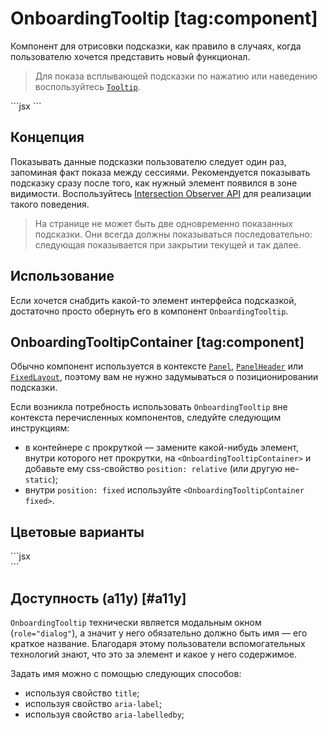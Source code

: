 <Overview>

# OnboardingTooltip [tag:component]

Компонент для отрисовки подсказки, как правило в случаях, когда
пользователю хочется представить новый функционал.

</Overview>

> Для показа всплывающей подсказки по нажатию или наведению воспользуйтесь [`Tooltip`](/components/tooltip).


<Playground Wrapper={OnboardingTooltipWrapper}>
  ```jsx
  <OnboardingTooltip shown description="Обновлённый раздел поможет найти друзей">
    <Icon20UserCheckOutline />
  </OnboardingTooltip>
  ```
</Playground>

## Концепция

Показывать данные подсказки пользователю следует один раз, запоминая факт показа между
сессиями. Рекомендуется показывать подсказку сразу после того, как нужный элемент появился в зоне видимости.
Воспользуйтесь [Intersection Observer API](https://developer.mozilla.org/ru/docs/Web/API/Intersection_Observer_API) для реализации
такого поведения.

> На странице не может быть две одновременно показанных подсказки. Они всегда должны показываться
> последовательно: следующая показывается при закрытии текущей и так далее.

## Использование

Если хочется снабдить какой-то элемент интерфейса подсказкой,
достаточно просто обернуть его в компонент `OnboardingTooltip`.

## OnboardingTooltipContainer [tag:component]

Обычно компонент используется в контексте [`Panel`](/components/panel),
[`PanelHeader`](/components/panel-header) или [`FixedLayout`](/components/fixed-layout), поэтому вам
не нужно задумываться о позиционировании подсказки.

Если возникла потребность использовать `OnboardingTooltip` вне контекста перечисленных компонентов,
следуйте следующим инструкциям:

- в контейнере с прокруткой — замените какой-нибудь элемент, внутри которого нет прокрутки,
  на `<OnboardingTooltipContainer>` и добавьте ему css-свойство `position: relative` (или другую не-`static`);
- внутри `position: fixed` используйте `<OnboardingTooltipContainer fixed>`.

## Цветовые варианты

<Playground Wrapper={OnboardingTooltipWrapper}>
  ```jsx
  <OnboardingTooltip placement="bottom" description={`appearance="accent"`} appearance="accent">
    <div style={{ width: 50, margin: 10 }}>
      <Avatar />
    </div>
  </OnboardingTooltip>
  <OnboardingTooltip placement="top" description={`appearance="neutral"`} appearance="neutral">
    <div style={{ width: 50, margin: 10 }}>
      <Avatar />
    </div>
  </OnboardingTooltip>
  <OnboardingTooltip placement="bottom" description={`appearance="white`} appearance="white">
    <div style={{ width: 50, margin: 10 }}>
      <Avatar />
    </div>
  </OnboardingTooltip>
  <OnboardingTooltip placement="top" description={`appearance="black"`} appearance="black">
    <div style={{ width: 50, margin: 10 }}>
      <Avatar />
    </div>
  </OnboardingTooltip>
  <OnboardingTooltip
    placement="bottom"
    description={`appearance="inversion"`}
    appearance="inversion"
  >
    <div style={{ width: 50, margin: 10 }}>
      <Avatar />
    </div>
  </OnboardingTooltip>
  ```
</Playground>

## Доступность (a11y) [#a11y]

`OnboardingTooltip` технически является модальным окном (`role="dialog"`),
а значит у него обязательно должно быть имя — его краткое название.
Благодаря этому пользователи вспомогательных технологий знают, что это за элемент и какое у него содержимое.

Задать имя можно с помощью следующих способов:

- используя свойство `title`;
- используя свойство `aria-label`;
- используя свойство `aria-labelledby`;
